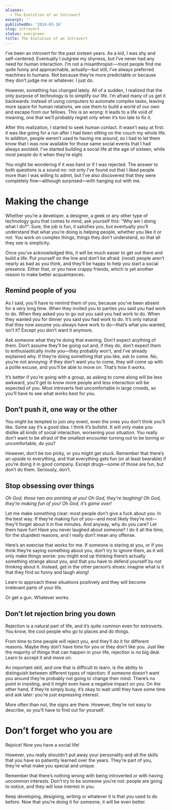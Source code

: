 ```yaml
---
aliases:
  - The Evolution of an Introvert
excerpt: ''
publishedOn: '2014-03-16'
slug: introvert
status: evergreen
title: The Evolution of an Introvert
---
```

I’ve been an introvert for the past sixteen years. As a kid, I was shy and self-centered. Eventually I outgrew my shyness, but I’ve never had any need for human interaction. I’m not a misanthropist — most people find me quite funny and approachable, actually—but still, I’ve always preferred machines to humans. Not because they’re more predictable or because they don’t judge me or whatever. I just do.

However, something has changed lately. All of a sudden, I realized that the only purpose of technology is to simplify our life. I’m afraid many of us get it backwards: instead of using computers to automate complex tasks, leaving more space for human relations, we use them to build a world of our own and escape from our fellows. This is _so_ wrong: it leads to a life void of meaning, one that we’ll probably regret only when it’s too late to fix it.

After this realization, I started to seek human contact. It wasn’t easy at first: it was like going for a run after I had been sitting on the couch my whole life. In addition, people weren’t used to having me around, so I had to let them know that I was now available for those same social events that I had always avoided. I’ve started building a social life at the age of sixteen, while most people do it when they’re eight.

You might be wondering if it was hard or if I was rejected. The answer to both questions is a sound no: not only I’ve found out that I liked people more than I was willing to admit, but I’ve also discovered that they were completely fine—although surprised—with hanging out with me.

# Making the change

Whether you’re a developer, a designer, a geek or any other type of technology guru that comes to mind, ask yourself this: “Why am I doing what I do?”. Sure, the job is fun, it satisfies you, but eventually you’ll understand that what you’re doing is helping people, whether you like it or not. You work on complex things, things they don’t understand, so that all they see is simplicity.

Once you’ve acknowledged this, it will be much easier to get out there and build a life. Put yourself on the line and don’t be afraid: (most) people aren’t nearly as bad as you think, and they’ll be happy to help you start a social presence. Either that, or you have crappy friends, which is yet another reason to make better acquaintances.

## Remind people of you

As I said, you’ll have to remind them of you, because you’ve been absent for a very long time. When they invited you to parties you said you had work to do. When they asked you to go out you said you had work to do. When they wanted you for dinner you said you had work to do. It’s only natural that they now assume you always have work to do—that’s what you wanted, isn’t it? Except you don’t want it anymore.

Ask someone what they’re doing that evening. Don’t expect anything of them. Don’t assume they’ll be going out and, if they do, don’t expect them to enthusiastically invite you—they probably won’t, and I’ve already explained why. If they’re doing something that you like, ask to come. No, you’re not annoying: if they don’t want you to come, they will come up with a polite excuse, and you’ll be able to move on. That’s how it works.

It’s better if you’re going with a group, as asking to come along will be less awkward, you’ll get to know more people and less interaction will be expected of you. Most introverts feel uncomfortable in large crowds, so you’ll have to see what works best for you.

## Don’t push it, one way or the other

You might be tempted to join _any_ event, even the ones you don’t think you’ll like. Some say it’s a good idea. I think it’s bullshit. It will only make you dislike all kinds of social interaction, worsening your situation. You really don’t want to be afraid of the smallest encounter turning out to be boring or uncomfortable, do you?

However, don’t be _too_ picky, or you might get stuck. Remember that there’s an upside to everything, and that everything gets fun (or at least bearable) if you’re doing it in good company. Except drugs—some of those are fun, but don’t do them. Seriously, don’t.

## Stop obsessing over things

_Oh God, those two are pointing at you! Oh God, they’re laughing! Oh God, they’re making fun of you! Oh God, it’s game over!_

Let me make something clear: most people don’t give a fuck about you. In the best way. If they’re making fun of you—and most likely they’re not—they’ll forget about it in five minutes. And anyway, why do you care? Let them have fun! Have you never laughed about someone? I do it all the time, for the stupidest reasons, and I really don’t mean any offense.

Here’s an exercise that works for me. If someone is staring at you, or if you think they’re saying something about you, don’t try to ignore them, as it will only make things worse: you might end up thinking there’s actually something strange about you, and that you have to defend yourself by not thinking about it. Instead, get in the other person’s shoes: imagine what is it that they find so funny and laugh along!

Learn to approach these situations positively and they will become irrelevant parts of your life.

Or get a gun. Whatever works.

## Don’t let rejection bring you down

Rejection is a natural part of life, and it’s quite common even for extroverts. You know, the cool people who go to places and do things.

From time to time people will reject you, and they’ll do it for different reasons. Maybe they don’t have time for you or they don’t like you. Just like the majority of things that can happen in your life, rejection is no big deal. Learn to accept it and move on.

An important skill, and one that is difficult to learn, is the ability to distinguish between different types of rejection: if someone doesn’t want you around they’re probably not going to change their mind. There’s no point in insisting, and it might even have a negative impact on you. On the other hand, if they’re simply busy, it’s okay to wait until they have some time and ask later: you’re just expressing interest.

More often than not, the signs are there. However, they’re not easy to describe, so you’ll have to find out for yourself.

# Don’t forget who you are

Rejoice! Now you have a social life!

However, you really shouldn’t put away your personality and all the skills that you have so patiently learned over the years. They’re part of you, they’re what make you special and unique.

Remember that there’s nothing wrong with being introverted or with having uncommon interests. Don’t try to be someone you’re not: people are going to notice, and they will lose interest in you.

Keep developing, designing, writing or whatever it is that you used to do before. Now that you’re doing it for someone, it will be even better.

